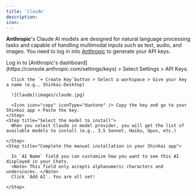 ```yaml
---
title: 'Claude'
description: 
icon:
---
```


**Anthropic**'s Claude AI models are designed for natural language processing tasks and capable of handling multimodal inputs such as text, audio, and images. 
  <Info> 
    You need to log in into [Anthropic](https://console.anthropic.com/dashboard) to generate your API keys.
     
  </Info>
  <Steps>
    <Step title="Generate your API key">
      Log in to [Anthropic's dashboard](https://console.anthropic.com/settings/keys) > Select Settings > API Keys.

      Click the `+ Create Key`button > Select a workspace > Give your key a name (e.g., Shinkai-Desktop)

      ![Claude](images/claude.jpg)

      <Icon icon="copy" iconType="duotone" /> Copy the key and go to your Shinkai app > Paste the key.
    </Step>
    <Step title="Select the model to install">
      When you select Claude in model provider, you will get the list of available models to install (e.g., 3.5 Sonnet, Haiku, Opus, etc.)
      
    </Step>
    <Step title="Complete the manual installation in your Shinkai app">
      
      In `AI Name` field you can customize how you want to see this AI displayed in your Chats. 
      <Note> This field only accepts alphanumeric characters and underscores. </Note>
      Click `Add AI`. You are all set! 

    </Step>
  </Steps>


